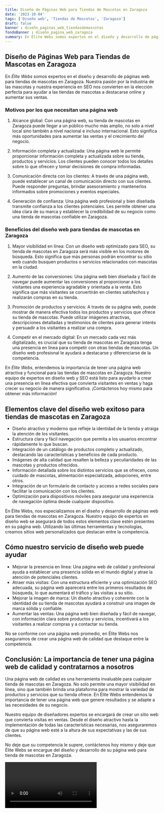 ```yaml
---
title: Diseño de Páginas Web para Tiendas de Mascotas en Zaragoza
date: '2023-10-04'
tags: ['Diseño web', 'Tiendas de Mascotas', 'Zaragoza']
draft: false
banner : diseño_paginas_web_tiendasdemascotas
fondoBanner : diseño_pagina_web_zaragoza
summary: En Élite Webs somos expertos en el diseño y desarrollo de páginas web para tiendas de mascotas en Zaragoza. Nuestra pasión por la industria de las mascotas y nuestra experiencia en SEO nos convierten en la elección perfecta para ayudar a las tiendas de mascotas a destacarse online y aumentar sus ventas.
---
```


## Diseño de Páginas Web para Tiendas de Mascotas en Zaragoza

En *Élite Webs* somos expertos en el diseño y desarrollo de páginas web para tiendas de mascotas en Zaragoza. Nuestra pasión por la industria de las mascotas y nuestra experiencia en SEO nos convierten en la elección perfecta para ayudar a las tiendas de mascotas a destacarse online y aumentar sus ventas.

### Motivos por los que necesitan una página web

1. Alcance global: Con una página web, su tienda de mascotas en Zaragoza puede llegar a un público mucho más amplio, no solo a nivel local sino también a nivel nacional e incluso internacional. Esto significa más oportunidades para aumentar las ventas y el crecimiento del negocio.

2. Información completa y actualizada: Una página web le permite proporcionar información completa y actualizada sobre su tienda, productos y servicios. Los clientes pueden conocer todos los detalles sobre lo que ofrecen y tomar decisiones de compra informadas.

3. Comunicación directa con los clientes: A través de una página web, puede establecer un canal de comunicación directo con sus clientes. Puede responder preguntas, brindar asesoramiento y mantenerlos informados sobre promociones y eventos especiales.

4. Generación de confianza: Una página web profesional y bien diseñada transmite confianza a los clientes potenciales. Les permite obtener una idea clara de su marca y establecer la credibilidad de su negocio como una tienda de mascotas confiable en Zaragoza.

### Beneficios del diseño web para tiendas de mascotas en Zaragoza

1. Mayor visibilidad en línea: Con un diseño web optimizado para SEO, su tienda de mascotas en Zaragoza será más visible en los motores de búsqueda. Esto significa que más personas podrán encontrar su sitio web cuando busquen productos o servicios relacionados con mascotas en la ciudad.

2. Aumento de las conversiones: Una página web bien diseñada y fácil de navegar puede aumentar las conversiones al proporcionar a los visitantes una experiencia agradable y orientada a la venta. Esto significa que más visitantes se convertirán en clientes satisfechos y realizarán compras en su tienda.

3. Promoción de productos y servicios: A través de su página web, puede mostrar de manera efectiva todos los productos y servicios que ofrece su tienda de mascotas. Puede utilizar imágenes atractivas, descripciones detalladas y testimonios de clientes para generar interés y persuadir a los visitantes a realizar una compra.

4. Competir en el mercado digital: En un mercado cada vez más digitalizado, es crucial que su tienda de mascotas en Zaragoza tenga una presencia en línea para competir con otras tiendas de mascotas. Un diseño web profesional le ayudará a destacarse y diferenciarse de la competencia.

En *Élite Webs*, entendemos la importancia de tener una página web atractiva y funcional para las tiendas de mascotas en Zaragoza. Nuestro equipo de expertos en diseño web y SEO está listo para ayudarlo a crear una presencia en línea efectiva que convierta visitantes en ventas y haga crecer su negocio de manera significativa. ¡Contáctenos hoy mismo para obtener más información!

<GifSeo />

<Cta />

## Elementos clave del diseño web exitoso para tiendas de mascotas en Zaragoza

- Diseño atractivo y moderno que refleje la identidad de la tienda y atraiga la atención de los visitantes.
- Estructura clara y fácil navegación que permita a los usuarios encontrar rápidamente lo que buscan.
- Integración de un catálogo de productos completo y actualizado, destacando las características y beneficios de cada producto.
- Imágenes de alta calidad que resalten la belleza y peculiaridades de las mascotas y productos ofrecidos.
- Información detallada sobre los distintos servicios que se ofrecen, como cuidado de mascotas, alimentación especializada, adopciones, entre otros.
- Integración de un formulario de contacto y acceso a redes sociales para facilitar la comunicación con los clientes.
- Optimización para dispositivos móviles para asegurar una experiencia de navegación óptima desde cualquier dispositivo.

En Élite Webs, nos especializamos en el diseño y desarrollo de páginas web para tiendas de mascotas en Zaragoza. Nuestro equipo de expertos en diseño web se asegurará de todos estos elementos clave estén presentes en su página web. Utilizando las últimas herramientas y tecnologías, creamos sitios web personalizados que destacan entre la competencia.

## Cómo nuestro servicio de diseño web puede ayudar

- Mejorar la presencia en línea: Una página web de calidad y profesional ayuda a establecer una presencia sólida en el mundo digital y atrae la atención de potenciales clientes.
- Atraer más visitas: Con una estructura eficiente y una optimización SEO adecuada, su página web aparecerá entre los primeros resultados de búsqueda, lo que aumentará el tráfico y las visitas a su sitio.
- Mejorar la imagen de marca: Un diseño atractivo y coherente con la identidad de su tienda de mascotas ayudará a construir una imagen de marca sólida y confiable.
- Aumentar las ventas: Una página web bien diseñada y fácil de navegar, con información clara sobre productos y servicios, incentivará a los visitantes a realizar compras y a contactar su tienda.

No se conforme con una página web promedio, en Élite Webs nos aseguramos de crear una página web de calidad que destaque entre la competencia.

## Conclusión: La importancia de tener una página web de calidad y contratarnos a nosotros

Una página web de calidad es una herramienta invaluable para cualquier tienda de mascotas en Zaragoza. No solo permite una mayor visibilidad en línea, sino que también brinda una plataforma para mostrar la variedad de productos y servicios que su tienda ofrece. En Élite Webs entendemos la importancia de tener una página web que genere resultados y se adapte a las necesidades de su negocio.

Nuestro equipo de diseñadores expertos se encargará de crear un sitio web que convierta visitas en ventas. Desde el diseño atractivo hasta la implementación de todas las características necesarias, nos aseguraremos de que su página web esté a la altura de sus expectativas y las de sus clientes.

No deje que su competencia le supere, contáctenos hoy mismo y deje que Élite Webs se encargue del diseño y desarrollo de su página web para tienda de mascotas en Zaragoza.

<Video />

<CtaBot job='Tiendas de Mascotas' city='Zaragoza'/>

<Gmaps query='Zaragoza+españa+maps' />